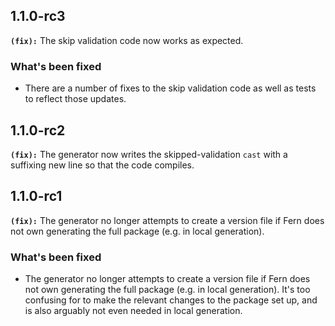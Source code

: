 ## 1.1.0-rc3
**`(fix):`** The skip validation code now works as expected.

### What's been fixed
- There are a number of fixes to the skip validation code as well as tests to reflect those updates.

## 1.1.0-rc2
**`(fix):`** The generator now writes the skipped-validation `cast` with a suffixing new line so that the code compiles.

## 1.1.0-rc1
**`(fix):`** The generator no longer attempts to create a version file if Fern does not own generating the full package (e.g. in local generation).

### What's been fixed
- The generator no longer attempts to create a version file if Fern does not own generating the full package (e.g. in local generation). It's too confusing for to make the relevant changes to the package set up, and is also arguably not even needed in local generation.

